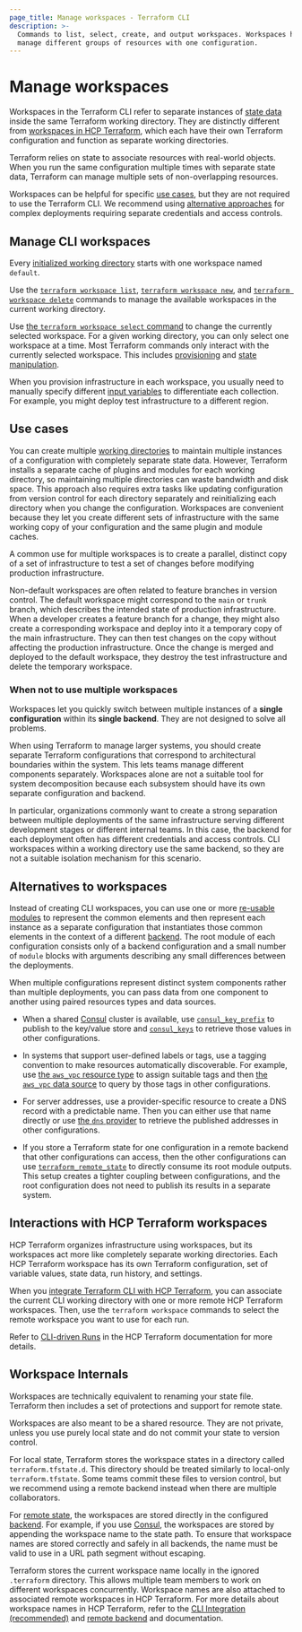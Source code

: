 ```yaml
---
page_title: Manage workspaces - Terraform CLI
description: >-
  Commands to list, select, create, and output workspaces. Workspaces help
  manage different groups of resources with one configuration.
---
```


# Manage workspaces

Workspaces in the Terraform CLI refer to separate instances of [state data](/terraform/language/state) inside the same Terraform working directory. They are distinctly different from [workspaces in HCP Terraform](/terraform/cloud-docs/workspaces), which each have their own Terraform configuration and function as separate working directories.

Terraform relies on state to associate resources with real-world objects. When you run the same configuration multiple times with separate state data, Terraform can manage multiple sets of non-overlapping resources.

Workspaces can be helpful for specific [use cases](#use-cases), but they are not required to use the Terraform CLI. We recommend using [alternative approaches](#alternatives-to-workspaces) for complex deployments requiring separate credentials and access controls.

## Manage CLI workspaces

Every [initialized working directory](/terraform/cli/init) starts with one workspace named `default`.

Use the [`terraform workspace list`](/terraform/cli/commands/workspace/list), [`terraform workspace new`](/terraform/cli/commands/workspace/new), and [`terraform workspace delete`](/terraform/cli/commands/workspace/delete) commands to manage the available workspaces in the current working directory.

Use [the `terraform workspace select` command](/terraform/cli/commands/workspace/select) to change the currently selected workspace. For a given working directory, you can only select one workspace at a time. Most Terraform commands only interact with the currently selected workspace. This includes [provisioning](/terraform/cli/run) and [state manipulation](/terraform/cli/state).

When you provision infrastructure in each workspace, you usually need to manually specify different [input variables](/terraform/language/values/variables) to differentiate each collection. For example, you might deploy test infrastructure to a different region.

## Use cases

You can create multiple [working directories](/terraform/cli/init) to maintain multiple instances of a configuration with completely separate state data. However, Terraform installs a separate cache of plugins and modules for each working directory, so maintaining multiple directories can waste bandwidth and disk space. This approach also requires extra tasks like updating configuration from version control for each directory separately and reinitializing each directory when you change the configuration. Workspaces are convenient because they let you create different sets of infrastructure with the same working copy of your configuration and the same plugin and module caches.

A common use for multiple workspaces is to create a parallel, distinct copy of
a set of infrastructure to test a set of changes before modifying production infrastructure.

Non-default workspaces are often related to feature branches in version control.
The default workspace might correspond to the `main` or `trunk` branch, which describes the intended state of production infrastructure. When a developer creates a feature branch for a change, they might also create a corresponding workspace and deploy into it a temporary copy of the main infrastructure. They can then test changes on the copy without affecting the production infrastructure. Once the change is merged and deployed to the default workspace, they destroy the test infrastructure and delete the temporary workspace.

### When not to use multiple workspaces

Workspaces let you quickly switch between multiple instances of a **single configuration** within its **single backend**. They are not designed to solve all problems.

When using Terraform to manage larger systems, you should create separate Terraform configurations that correspond to architectural boundaries within the system. This lets teams manage different components separately. Workspaces alone are not a suitable tool for system decomposition because each subsystem should have its own separate configuration and backend.

In particular, organizations commonly want to create a strong separation
between multiple deployments of the same infrastructure serving different
development stages or different internal teams. In this case, the backend for each deployment often has different credentials and access controls. CLI workspaces within a working directory use the same backend, so they are not a suitable isolation mechanism for this scenario.

## Alternatives to workspaces

Instead of creating CLI workspaces, you can use one or more [re-usable modules](/terraform/language/modules/develop) to represent the common elements and then represent each instance as a separate configuration that instantiates those common elements in the context of a different [backend](/terraform/language/settings/backends/configuration). The root module of each configuration consists only of a backend configuration and a small number of `module` blocks with arguments describing any small differences between the deployments.

When multiple configurations represent distinct system components rather than multiple deployments, you can pass data from one component to another using paired resources types and data sources.

- When a shared [Consul](https://www.consul.io/) cluster is available, use [`consul_key_prefix`](https://registry.terraform.io/providers/hashicorp/consul/latest/docs/resources/key_prefix) to publish to the key/value store and [`consul_keys`](https://registry.terraform.io/providers/hashicorp/consul/latest/docs/data-sources/keys) to retrieve those values in other configurations.

- In systems that support user-defined labels or tags, use a tagging convention to make resources automatically discoverable. For example, use [the `aws_vpc` resource type](https://registry.terraform.io/providers/hashicorp/aws/latest/docs/resources/vpc) to assign suitable tags and then [the `aws_vpc` data source](https://registry.terraform.io/providers/hashicorp/aws/latest/docs/data-sources/vpc) to query by those tags in other configurations.

- For server addresses, use a provider-specific resource to create a DNS record with a predictable name. Then you can either use that name directly or use [the `dns` provider](https://registry.terraform.io/providers/hashicorp/dns/latest/docs) to retrieve the published addresses in other configurations.

- If you store a Terraform state for one configuration in a remote backend that other configurations can access, then the other configurations can use [`terraform_remote_state`](/terraform/language/state/remote-state-data) to directly consume its root module outputs. This setup creates a tighter coupling between configurations, and the root configuration does not need to publish its results in a separate system.


## Interactions with HCP Terraform workspaces

HCP Terraform organizes infrastructure using workspaces, but its workspaces
act more like completely separate working directories. Each HCP Terraform
workspace has its own Terraform configuration, set of variable values, state
data, run history, and settings.

When you [integrate Terraform CLI with HCP Terraform](/terraform/cli/cloud), you can associate the current CLI working directory with one or more remote HCP Terraform workspaces. Then, use the `terraform workspace` commands to select the remote workspace you want to use for each run.

Refer to [CLI-driven Runs](/terraform/cloud-docs/run/cli) in the HCP Terraform documentation for more details.


## Workspace Internals

Workspaces are technically equivalent to renaming your state file. Terraform then includes a set of protections and support for remote state.

Workspaces are also meant to be a shared resource. They are not private, unless you use purely local state and do not commit your state to version control.

For local state, Terraform stores the workspace states in a directory called `terraform.tfstate.d`. This directory should be treated similarly to local-only `terraform.tfstate`. Some teams commit these files to version control, but we recommend using a remote backend instead when there are multiple collaborators.

For [remote state](/terraform/language/state/remote), the workspaces are stored directly in the configured [backend](/terraform/language/settings/backends/configuration). For example, if you use [Consul](/terraform/language/settings/backends/consul), the workspaces are stored by appending the workspace name to the state path. To ensure that workspace names are stored correctly and safely in all backends, the name must be valid to use in a URL path segment without escaping.

Terraform stores the current workspace name locally in the ignored `.terraform` directory. This allows multiple team members to work on different workspaces concurrently. Workspace names are also attached to associated remote workspaces in HCP Terraform. For more details about workspace names in HCP Terraform, refer to the [CLI Integration (recommended)](/terraform/cli/cloud/settings#arguments) and [remote backend](/terraform/language/settings/backends/remote#workspaces) and  documentation.
